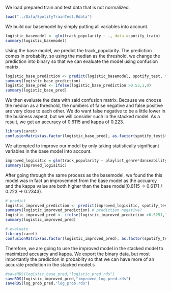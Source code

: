 We load prepared train and test data that is not normalized.
```r
load("../Data/SpotifyTrainTest.Rdata")
```

We build our basemodel by simply putting all variables into account.
```r
logistic_basemodel <- glm(track_popularity ~ ., data =spotify_train)
summary(logistic_basemodel)
```
Using the base model, we predict the track_popularity. The prediction comes in probablity, so using the median as the threshold, we change the prediction into binary so that we can evaluate the model using confusion matrix.
```r
logistic_base_prediction <- predict(logistic_basemodel, spotify_test, type = "response")
summary(logistic_base_prediction)
logistic_base_pred <- ifelse(logistic_base_prediction >0.53,1,0)
summary(logistic_base_pred)
```

We then evaluate the data with said confusion matrix. Because we choose the median as a threshold, the numbers of false negative and false positive are very close to each other. We do want false negative to be a little lower in the business aspect, but we will consider such in the stacked model. As a result, we get an accuracy of 0.6115 and kappa of 0.223.
```r
library(caret)
confusionMatrix(as.factor(logistic_base_pred), as.factor(spotify_test$track_popularity))
```

We attempted to improve our model by only taking statistically significant variables in the base model into account.
```r
improved_logisitic = glm(track_popularity ~ playlist_genre*danceability*energy*loudness + playlist_genre*acousticness*instrumentalness*tempo*duration_ms, data = spotify_train)
summary(improved_logisitic)
```

After going through the same process as the basemodel, we found the this model was in fact an improvemnet from the base model as the accuarcy and the kappa value are both higher than the base model(0.6115 -> 0.6171 / 0.223 -> 0.2343).
```r
# predict
logistic_improved_prediction <- predict(improved_logisitic, spotify_test, type = "response")
summary(logistic_improved_prediction) # prediction negative?
logistic_improved_pred <- ifelse(logistic_improved_prediction >0.5251,1,0) # median
summary(logistic_improved_pred)

# evaluate
library(caret)
confusionMatrix(as.factor(logistic_improved_pred), as.factor(spotify_test$track_popularity))
```

Therefore, we are going to use the improved model in the stacked model to maximized accuarcy and kappa. We export the binary data, but most importantly the prediction in probablity so that we can have more of an accurate prediction in the stacked model.s
```r
#saveRDS(logistic_base_pred,"logistic_pred.rds")
saveRDS(logistic_improved_pred,"improved_log_pred.rds")
saveRDS(log_prob_pred,"log_prob.rds")
```

